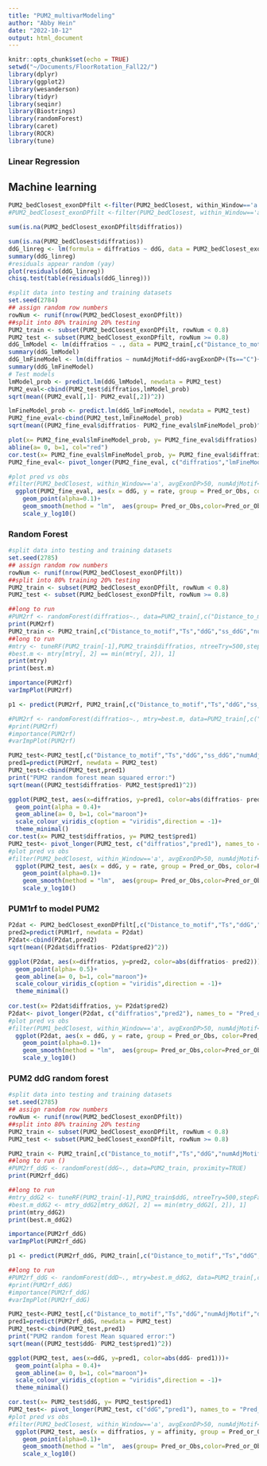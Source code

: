 ```yaml
---
title: "PUM2_multivarModeling"
author: "Abby Hein"
date: "2022-10-12"
output: html_document
---
```


```r
knitr::opts_chunk$set(echo = TRUE)
setwd("~/Documents/FloorRotation_Fall22/")
library(dplyr)
library(ggplot2)
library(wesanderson)
library(tidyr)
library(seqinr)
library(Biostrings)
library(randomForest)
library(caret)
library(ROCR)
library(tune)
```

### Linear Regression
## Machine learning
```r
PUM2_bedClosest_exonDPfilt <-filter(PUM2_bedClosest, within_Window=='a', avgExonDP>50)
#PUM2_bedClosest_exonDPfilt <-filter(PUM2_bedClosest, within_Window=='a', padj<0.05)

sum(is.na(PUM2_bedClosest_exonDPfilt$diffratios))

sum(is.na(PUM2_bedClosest$diffratios))
ddG_linreg <- lm(formula = diffratios ~ ddG, data = PUM2_bedClosest_exonDPfilt)
summary(ddG_linreg)
#residuals appear random (yay)
plot(residuals(ddG_linreg))
chisq.test(table(residuals(ddG_linreg)))
```


```r
#split data into testing and training datasets
set.seed(2784)
## assign random row numbers
rowNum <- runif(nrow(PUM2_bedClosest_exonDPfilt))
##split into 80% training 20% testing
PUM2_train <- subset(PUM2_bedClosest_exonDPfilt, rowNum < 0.8)
PUM2_test <- subset(PUM2_bedClosest_exonDPfilt, rowNum >= 0.8)
ddG_lmModel <- lm(diffratios ~ ., data = PUM2_train[,c("Distance_to_motif","Ts","ddG","ss_ddG","numAdjMotif","diffratios","avgExonDP")])
summary(ddG_lmModel)
ddG_lmFineModel <- lm(diffratios ~ numAdjMotif+ddG+avgExonDP+(Ts=="C")+(Ts=="G")+Distance_to_motif, data = PUM2_train[,c("Distance_to_motif","Ts","ddG","ss_ddG","numAdjMotif","diffratios","avgExonDP")])
summary(ddG_lmFineModel)
# Test models
lmModel_prob <- predict.lm(ddG_lmModel, newdata = PUM2_test)
PUM2_eval<-cbind(PUM2_test$diffratios,lmModel_prob)
sqrt(mean((PUM2_eval[,1]- PUM2_eval[,2])^2))

lmFineModel_prob <- predict.lm(ddG_lmFineModel, newdata = PUM2_test)
PUM2_fine_eval<-cbind(PUM2_test,lmFineModel_prob)
sqrt(mean((PUM2_fine_eval$diffratios- PUM2_fine_eval$lmFineModel_prob)^2))

plot(x= PUM2_fine_eval$lmFineModel_prob, y= PUM2_fine_eval$diffratios)
abline(a= 0, b=1, col="red")
cor.test(x= PUM2_fine_eval$lmFineModel_prob, y= PUM2_fine_eval$diffratios)
PUM2_fine_eval<- pivot_longer(PUM2_fine_eval, c("diffratios","lmFineModel_prob"), names_to = "Pred_or_Obs", values_to = "rate")

#plot pred vs obs
#filter(PUM2_bedClosest, within_Window=='a', avgExonDP>50, numAdjMotif<=0, ss_ddG<10) %>% 
  ggplot(PUM2_fine_eval, aes(x = ddG, y = rate, group = Pred_or_Obs, color=Pred_or_Obs))+
    geom_point(alpha=0.1)+
    geom_smooth(method = "lm",  aes(group= Pred_or_Obs,color=Pred_or_Obs))+
    scale_y_log10()
```

### Random Forest 
```r
#split data into testing and training datasets
set.seed(2785)
## assign random row numbers
rowNum <- runif(nrow(PUM2_bedClosest_exonDPfilt))
##split into 80% training 20% testing
PUM2_train <- subset(PUM2_bedClosest_exonDPfilt, rowNum < 0.8)
PUM2_test <- subset(PUM2_bedClosest_exonDPfilt, rowNum >= 0.8)

##long to run
#PUM2rf <- randomForest(diffratios~., data=PUM2_train[,c("Distance_to_motif","Ts","ddG","ss_ddG","numAdjMotif","diffratios","avgExonDP")], proximity=TRUE)
print(PUM2rf)
PUM2_train <- PUM2_train[,c("Distance_to_motif","Ts","ddG","ss_ddG","numAdjMotif","diffratios","avgExonDP")]
##long to run
#mtry <- tuneRF(PUM2_train[-1],PUM2_train$diffratios, ntreeTry=500,stepFactor=1.5,improve=0.01, trace=TRUE, plot=TRUE)
#best.m <- mtry[mtry[, 2] == min(mtry[, 2]), 1]
print(mtry)
print(best.m)

importance(PUM2rf)
varImpPlot(PUM2rf)

p1 <- predict(PUM2rf, PUM2_train[,c("Distance_to_motif","Ts","ddG","ss_ddG","numAdjMotif","diffratios","avgExonDP")])

#PUM2rf <- randomForest(diffratios~., mtry=best.m, data=PUM2_train[,c("Distance_to_motif","Ts","ddG","ss_ddG","numAdjMotif","diffratios","avgExonDP")], proximity=TRUE)
#print(PUM2rf)
#importance(PUM2rf)
#varImpPlot(PUM2rf)

PUM2_test<-PUM2_test[,c("Distance_to_motif","Ts","ddG","ss_ddG","numAdjMotif","diffratios","avgExonDP")]
pred1=predict(PUM2rf, newdata = PUM2_test)
PUM2_test<-cbind(PUM2_test,pred1)
print("PUM2 random forest mean squared error:")
sqrt(mean((PUM2_test$diffratios- PUM2_test$pred1)^2))

ggplot(PUM2_test, aes(x=diffratios, y=pred1, color=abs(diffratios- pred1)))+
  geom_point(alpha = 0.4)+
  geom_abline(a= 0, b=1, col="maroon")+
  scale_colour_viridis_c(option = "viridis",direction = -1)+
  theme_minimal()
cor.test(x= PUM2_test$diffratios, y= PUM2_test$pred1)
PUM2_test<- pivot_longer(PUM2_test, c("diffratios","pred1"), names_to = "Pred_or_Obs", values_to = "rate")
#plot pred vs obs
#filter(PUM2_bedClosest, within_Window=='a', avgExonDP>50, numAdjMotif<=0, ss_ddG<10) %>% 
  ggplot(PUM2_test, aes(x = ddG, y = rate, group = Pred_or_Obs, color=Pred_or_Obs))+
    geom_point(alpha=0.1)+
    geom_smooth(method = "lm",  aes(group= Pred_or_Obs,color=Pred_or_Obs))+
    scale_y_log10()
```

### PUM1rf to model PUM2
```r
P2dat <- PUM2_bedClosest_exonDPfilt[,c("Distance_to_motif","Ts","ddG","ss_ddG","numAdjMotif","diffratios","avgExonDP")]
pred2=predict(PUM1rf, newdata = P2dat)
P2dat<-cbind(P2dat,pred2)
sqrt(mean((P2dat$diffratios- P2dat$pred2)^2))

ggplot(P2dat, aes(x=diffratios, y=pred2, color=abs(diffratios- pred2)))+
  geom_point(alpha= 0.5)+
  geom_abline(a= 0, b=1, col="maroon")+
  scale_colour_viridis_c(option = "viridis",direction = -1)+
  theme_minimal()
  
cor.test(x= P2dat$diffratios, y= P2dat$pred2)
P2dat<- pivot_longer(P2dat, c("diffratios","pred2"), names_to = "Pred_or_Obs", values_to = "rate")
#plot pred vs obs
#filter(PUM1_bedClosest, within_Window=='a', avgExonDP>50, numAdjMotif<=0, ss_ddG<10) %>% 
  ggplot(P2dat, aes(x = ddG, y = rate, group = Pred_or_Obs, color=Pred_or_Obs))+
    geom_point(alpha=0.1)+
    geom_smooth(method = "lm",  aes(group= Pred_or_Obs,color=Pred_or_Obs))+
    scale_y_log10()
```



### PUM2 ddG random forest
```r
#split data into testing and training datasets
set.seed(2785)
## assign random row numbers
rowNum <- runif(nrow(PUM2_bedClosest_exonDPfilt))
##split into 80% training 20% testing
PUM2_train <- subset(PUM2_bedClosest_exonDPfilt, rowNum < 0.8)
PUM2_test <- subset(PUM2_bedClosest_exonDPfilt, rowNum >= 0.8)

PUM2_train <- PUM2_train[,c("Distance_to_motif","Ts","ddG","numAdjMotif","diffratios","avgExonDP")]
##long to run ()
#PUM2rf_ddG <- randomForest(ddG~., data=PUM2_train, proximity=TRUE)
print(PUM2rf_ddG)

##long to run
#mtry_ddG2 <- tuneRF(PUM2_train[-1],PUM2_train$ddG, ntreeTry=500,stepFactor=1.5,improve=0.01, trace=TRUE, plot=TRUE)
#best.m_ddG2 <- mtry_ddG2[mtry_ddG2[, 2] == min(mtry_ddG2[, 2]), 1]
print(mtry_ddG2)
print(best.m_ddG2)

importance(PUM2rf_ddG)
varImpPlot(PUM2rf_ddG)

p1 <- predict(PUM2rf_ddG, PUM2_train[,c("Distance_to_motif","Ts","ddG","numAdjMotif","diffratios","avgExonDP")])

##long to run
#PUM2rf_ddG <- randomForest(ddD~., mtry=best.m_ddG2, data=PUM2_train[,c("Distance_to_motif","Ts","ddG","ss_ddG","numAdjMotif","diffratios","avgExonDP")], proximity=TRUE)
#print(PUM2rf_ddG)
#importance(PUM2rf_ddG)
#varImpPlot(PUM2rf_ddG)

PUM2_test<-PUM2_test[,c("Distance_to_motif","Ts","ddG","numAdjMotif","diffratios","avgExonDP")]
pred1=predict(PUM2rf_ddG, newdata = PUM2_test)
PUM2_test<-cbind(PUM2_test,pred1)
print("PUM2 random forest Mean squared error:")
sqrt(mean((PUM2_test$ddG- PUM2_test$pred1)^2))

ggplot(PUM2_test, aes(x=ddG, y=pred1, color=abs(ddG- pred1)))+
  geom_point(alpha = 0.4)+
  geom_abline(a= 0, b=1, col="maroon")+
  scale_colour_viridis_c(option = "viridis",direction = -1)+
  theme_minimal()

cor.test(x= PUM2_test$ddG, y= PUM2_test$pred1)
PUM2_test<- pivot_longer(PUM2_test, c("ddG","pred1"), names_to = "Pred_or_Obs", values_to = "affinity")
#plot pred vs obs
#filter(PUM2_bedClosest, within_Window=='a', avgExonDP>50, numAdjMotif<=0, ss_ddG<10) %>% 
  ggplot(PUM2_test, aes(x = diffratios, y = affinity, group = Pred_or_Obs, color=Pred_or_Obs))+
    geom_point(alpha=0.1)+
    geom_smooth(method = "lm",  aes(group= Pred_or_Obs,color=Pred_or_Obs))+
    scale_x_log10()
```

